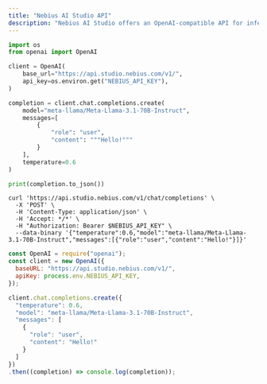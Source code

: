```yaml
---
title: "Nebius AI Studio API"
description: "Nebius AI Studio offers an OpenAI-compatible API for inference and fine-tuning. Here are examples of Python, JavaScript SDK and cURL command that makes an API request from your terminal:"
---
```


<CodeGroup>

```Python Phyton
import os
from openai import OpenAI

client = OpenAI(
    base_url="https://api.studio.nebius.com/v1/",
    api_key=os.environ.get("NEBIUS_API_KEY"),
)

completion = client.chat.completions.create(
    model="meta-llama/Meta-Llama-3.1-70B-Instruct",
    messages=[
        {
            "role": "user",
            "content": """Hello!"""
        }
    ],
    temperature=0.6
)

print(completion.to_json())
```


```cURL cURL
curl 'https://api.studio.nebius.com/v1/chat/completions' \
  -X 'POST' \
  -H 'Content-Type: application/json' \
  -H 'Accept: */*' \
  -H "Authorization: Bearer $NEBIUS_API_KEY" \
  --data-binary '{"temperature":0.6,"model":"meta-llama/Meta-Llama-3.1-70B-Instruct","messages":[{"role":"user","content":"Hello!"}]}'
```


```JavaScript JavaScript
const OpenAI = require("openai");
const client = new OpenAI({
  baseURL: "https://api.studio.nebius.com/v1/",
  apiKey: process.env.NEBIUS_API_KEY,
});

client.chat.completions.create({
  "temperature": 0.6,
  "model": "meta-llama/Meta-Llama-3.1-70B-Instruct",
  "messages": [
    {
      "role": "user",
      "content": "Hello!"
    }
  ]
})
.then((completion) => console.log(completion));
```

</CodeGroup>